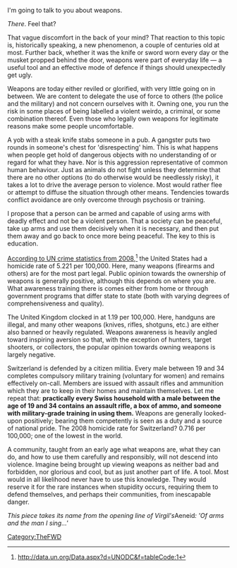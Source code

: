 {{TheFWD header}}{{DISPLAYTITLE:20. Of Arms and the Man - James Hester}}
I'm going to talk to you about weapons.

''There''. Feel that? 

That vague discomfort in the back of your mind? That reaction to this topic is, historically speaking, a new phenomenon, a couple of centuries old at most. Further back, whether it was the knife or sword worn every day or the musket propped behind the door, weapons were part of everyday life — a useful tool and an effective mode of defence if things should unexpectedly get ugly. 

Weapons are today either reviled or glorified, with very little going on in between. We are content to delegate the use of force to others (the police and the military) and not concern ourselves with it. Owning one, you run the risk in some places of being labelled a violent weirdo, a criminal, or some combination thereof. Even those who legally own weapons for legitimate reasons make some people uncomfortable.

A yob with a steak knife stabs someone in a pub. A gangster puts two rounds in someone's chest for 'disrespecting' him. This is what happens when people get hold of dangerous objects with no understanding of or regard for what they have. Nor is this aggression representative of common human behaviour. Just as animals do not fight unless they determine that there are no other options (to do otherwise would be needlessly risky), it takes a lot to drive the average person to violence. Most would rather flee or attempt to diffuse the situation through other means. Tendencies towards conflict avoidance are only overcome through psychosis or training.

I propose that a person can be armed and capable of using arms with deadly effect and not be a violent person. That a society can be peaceful, take up arms and use them decisively when it is necessary, and then put them away and go back to once more being peaceful. The key to this is education. 

[http://data.un.org/Data.aspx?d=UNODC&f=tableCode:1 According to UN crime statistics from 2008],<ref>http://data.un.org/Data.aspx?d=UNODC&f=tableCode:1</ref> the United States had a homicide rate of 5.221 per 100,000. Here, many weapons (firearms and others) are for the most part legal. Public opinion towards the ownership of weapons is generally positive, although this depends on where you are. What awareness training there is comes either from home or through government programs that differ state to state (both with varying degrees of comprehensiveness and quality). 

The United Kingdom clocked in at 1.19 per 100,000. Here, handguns are illegal, and many other weapons (knives, rifles, shotguns, etc.) are either also banned or heavily regulated. Weapons awareness is heavily angled toward inspiring aversion so that, with the exception of hunters, target shooters, or collectors, the popular opinion towards owning weapons is largely negative. 

Switzerland is defended by a citizen militia. Every male between 19 and 34 completes compulsory military training (voluntary for women) and remains effectively on-call. Members are issued with assault rifles and ammunition which they are to keep in their homes and maintain themselves. Let me repeat that: '''practically every Swiss household with a male between the age of 19 and 34 contains an assault rifle, a box of ammo, and someone with military-grade training in using them.''' Weapons are generally looked-upon positively; bearing them competently is seen as a duty and a source of national pride. The 2008 homicide rate for Switzerland? 0.716 per 100,000; one of the lowest in the world.

A community, taught from an early age what weapons are, what they can do, and how to use them carefully and responsibly, will not descend into violence. Imagine being brought up viewing weapons as neither bad and forbidden, nor glorious and cool, but as just another part of life. A tool. Most would in all likelihood never have to use this knowledge. They would reserve it for the rare instances when stupidity occurs, requiring them to defend themselves, and perhaps their communities, from inescapable danger. 

''This piece takes its name from the opening line of Virgil's ''Aeneid'': 'Of arms and the man I sing...' ''

{{TheFWD references}}


[[Category:TheFWD]]